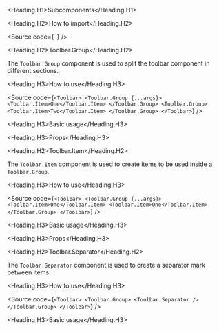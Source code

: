 

<Meta
  title="Components/Core/Layout/Toolbar/Subcomponents/Docs"
  of={GroupStories}
/>

<Heading.H1>Subcomponents</Heading.H1>

<Heading.H2>How to import</Heading.H2>

<Source
  code={`
`}
/>

<Heading.H2>Toolbar.Group</Heading.H2>

The `Toolbar.Group` component is used to split the toolbar component in different sections.

<Heading.H3>How to use</Heading.H3>

<Source
  code={`
<Toolbar>
  <Toolbar.Group {...args}>
    <Toolbar.Item>One</Toolbar.Item>
  </Toolbar.Group>
  <Toolbar.Group>
    <Toolbar.Item>Two</Toolbar.Item>
  </Toolbar.Group>
</Toolbar>
`}
/>

<Heading.H3>Basic usage</Heading.H3>

<Canvas of={GroupStories.Group} />

<Heading.H3>Props</Heading.H3>

<ArgTypes of={GroupStories} />

<Heading.H2>Toolbar.Item</Heading.H2>

The `Toolbar.Item` component is used to create items to be used inside a `Toolbar.Group`.

<Heading.H3>How to use</Heading.H3>

<Source
  code={`
<Toolbar>
  <Toolbar.Group {...args}>
    <Toolbar.Item>One</Toolbar.Item>
    <Toolbar.Item>One</Toolbar.Item>
  </Toolbar.Group>
</Toolbar>
`}
/>

<Heading.H3>Basic usage</Heading.H3>

<Canvas of={ItemStories.Item} />

<Heading.H3>Props</Heading.H3>

<ArgTypes of={ItemStories} />

<Heading.H2>Toolbar.Separator</Heading.H2>

The `Toolbar.Separator` component is used to create a separator mark between items.

<Heading.H3>How to use</Heading.H3>

<Source
  code={`
<Toolbar>
  <Toolbar.Group>
    <Toolbar.Separator />
  </Toolbar.Group>
</Toolbar>
`}
/>

<Heading.H3>Basic usage</Heading.H3>

<Canvas of={SeparatorStories.Separator} />
